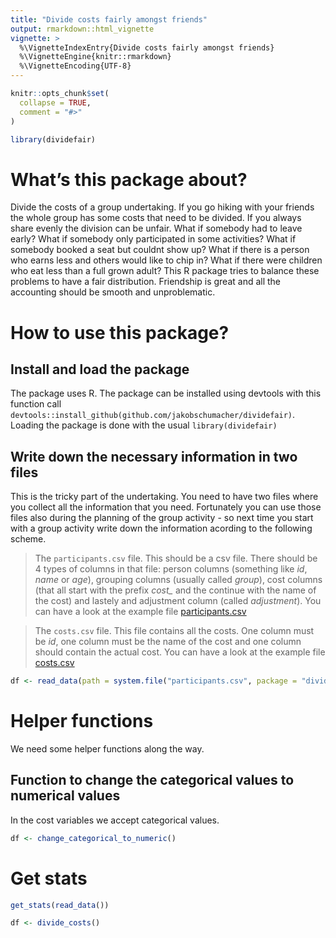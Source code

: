 ```yaml
---
title: "Divide costs fairly amongst friends"
output: rmarkdown::html_vignette
vignette: >
  %\VignetteIndexEntry{Divide costs fairly amongst friends}
  %\VignetteEngine{knitr::rmarkdown}
  %\VignetteEncoding{UTF-8}
---
```


```r
knitr::opts_chunk$set(
  collapse = TRUE,
  comment = "#>"
)
```

```r
library(dividefair)
```

<!-- WARNING - This vignette is generated by {fusen} from dev/flat_money_transfer.Rmd: do not edit by hand -->


# What's this package about? 
Divide the costs of a group undertaking. If you go hiking with your friends the whole group has some costs that need to be divided. If you always share evenly the division can be unfair. What if somebody had to leave early? What if somebody only participated in some activities? What if somebody booked a seat but couldnt show up? What if there is a person who earns less and others would like to chip in? What if there were children who eat less than a full grown adult? This R package tries to balance these problems to have a fair distribution. Friendship is great and all the accounting should be smooth and unproblematic. 

# How to use this package?

## Install and load the package
The package uses R. The package can be installed using devtools with this function call `devtools::install_github(github.com/jakobschumacher/dividefair)`. Loading the package is done with the usual `library(dividefair)`

## Write down the necessary information in two files
This is the tricky part of the undertaking. You need to have two files where you collect all the information that you need. Fortunately you can use those files also during the planning of the group activity - so next time you start with a group activity write down the information acording to the following scheme. 

> The `participants.csv` file. This should be a csv file. There should be 4 types of columns in that file: person columns (something like *id*, *name* or *age*), grouping columns (usually called *group*), cost columns (that all start with the prefix *cost_* and the continue with the name of the cost) and lastely and adjustment column (called *adjustment*). You can have a look at the example file [participants.csv](inst/participants.csv)

> The `costs.csv` file. This file contains all the costs. One column must be *id*, one column must be the name of the cost and one column should contain the actual cost. You can have a look at the example file [costs.csv](inst/costs.csv)



```r
df <- read_data(path = system.file("participants.csv", package = "dividefair"))

```




# Helper functions
We need some helper functions along the way.

## Function to change the categorical values to numerical values 
In the cost variables we accept categorical values. 


```r
df <- change_categorical_to_numeric()
```





# Get stats

```r
get_stats(read_data())

```




```r
df <- divide_costs()
```




